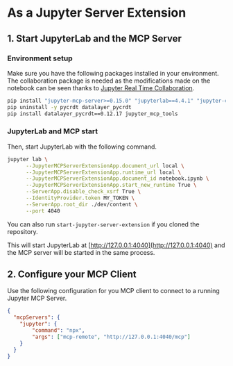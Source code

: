 # As a Jupyter Server Extension

## 1. Start JupyterLab and the MCP Server

### Environment setup

Make sure you have the following packages installed in your environment. The collaboration package is needed as the modifications made on the notebook can be seen thanks to [Jupyter Real Time Collaboration](https://jupyterlab.readthedocs.io/en/stable/user/rtc.html).

```bash
pip install "jupyter-mcp-server>=0.15.0" "jupyterlab==4.4.1" "jupyter-collaboration==4.0.2" "ipykernel"
pip uninstall -y pycrdt datalayer_pycrdt
pip install datalayer_pycrdt==0.12.17 jupyter_mcp_tools
```

### JupyterLab and MCP start

Then, start JupyterLab with the following command.

```bash
jupyter lab \
	  --JupyterMCPServerExtensionApp.document_url local \
	  --JupyterMCPServerExtensionApp.runtime_url local \
	  --JupyterMCPServerExtensionApp.document_id notebook.ipynb \
	  --JupyterMCPServerExtensionApp.start_new_runtime True \
	  --ServerApp.disable_check_xsrf True \
	  --IdentityProvider.token MY_TOKEN \
	  --ServerApp.root_dir ./dev/content \
	  --port 4040
  ```

You can also run `start-jupyter-server-extension` if you cloned the repository.

This will start JupyterLab at [http://127.0.0.1:4040](http://127.0.0.1:4040) and the MCP server will be started in the same process.

## 2. Configure your MCP Client

Use the following configuration for you MCP client to connect to a running Jupyter MCP Server.

```json
{
  "mcpServers": {
    "jupyter": {
        "command": "npx",
        "args": ["mcp-remote", "http://127.0.0.1:4040/mcp"]
    }
  }
}
```
